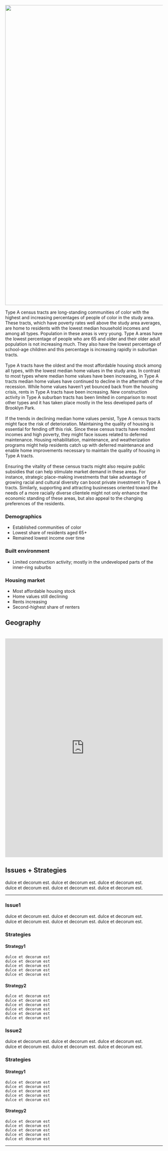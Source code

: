 <style type="text/css">
.main-container {
  max-width: 100%;
  margin-left: 0;
  margin-right: 0;
  padding: 0;
}
img{
width: 100vw;
}
</style>

<script src="js/text_folding.js"></script>

<img src="imgs/A_header.png" />

<div class = "typology-container">
<div class = "typology-text">
Type A census tracts are long-standing communities of color with the highest and increasing percentages of people of color in the study area. These tracts, which have poverty rates well above the study area averages, are home to residents with the lowest median household incomes and among all types. Population in these areas is very young. Type A areas have the lowest percentage of people who are 65 and older and their older adult population is not increasing much. They also have the lowest percentage of school-age children and this percentage is increasing rapidly in suburban tracts.
<br>
<br>
Type A tracts have the oldest and the most affordable housing stock among all types, with the lowest median home values in the study area. In contrast to most types where median home values have been increasing, in Type A tracts median home values have continued to decline in the aftermath of the recession. While home values haven’t yet bounced back from the housing crisis, rents in Type A tracts have been increasing. New construction activity in Type A suburban tracts has been limited in comparison to most other types and it has taken place mostly in the less developed parts of Brooklyn Park.
<br>
<br>
If the trends in declining median home values persist, Type A census tracts might face the risk of deterioration. Maintaining the quality of housing is essential for fending off this risk. Since these census tracts have modest incomes and high poverty, they might face issues related to deferred maintenance. Housing rehabilitation, maintenance, and weatherization programs might help residents catch up with deferred maintenance and enable home improvements necessary to maintain the quality of housing in Type A tracts.
<br>
<br>
Ensuring the vitality of these census tracts might also require public subsidies that can help stimulate market demand in these areas. For instance, strategic place-making investments that take advantage of growing racial and cultural diversity can boost private investment in Type A tracts. Similarly, supporting and attracting businesses oriented toward the needs of a more racially diverse clientele might not only enhance the economic standing of these areas, but also appeal to the changing preferences of the residents.
</div>

<div class = "typology-stats-a">
<h3><b> Demographics </b></h3>
<ul>
<li>Established communities of color</li>
<li>Lowest share of residents aged 65+</li>
<li>Remained lowest income over time</li>
</ul>
<h3><b> Built environment </b></h3>
<ul>
<li>Limited construction activity; mostly in the undeveloped parts of the inner-ring suburbs</li>
</ul>
<h3><b> Housing market </b></h3>
<ul>
<li> Most affordable housing stock </li>
<li> Home values still declining </li>
<li> Rents increasing </li>
<li> Second-highest share of renters </li>
</ul>
  </div>
</div>

<div class = "typology-viz-container">
<div class = "typology-viz">
<div class = "viz-header" style = "padding-bottom: 20px"><b><h2> Geography </h2></b></div>
<iframe src="https://public.tableau.com/views/A_15726725807390/ClusterF?:embed=y&:display_count=yes&:showVizHome=no!:origin=viz_share_link" width = "100%" height = "700" frameBorder = "0" ></iframe>
</div>
</div>

<div class = "issues-strategies">
<b><h2> Issues + Strategies </h2></b>

dulce et decorum est. dulce et decorum est. dulce et decorum est. <br>
dulce et decorum est. dulce et decorum est. dulce et decorum est.

----------------

<b><h3> Issue1 </b></h3>
dulce et decorum est. dulce et decorum est. dulce et decorum est. <br>
dulce et decorum est. dulce et decorum est. dulce et decorum est.

<b><h3>Strategies</b></h3>
<h4>Strategy1</h4>

```fold
dulce et decorum est
dulce et decorum est
dulce et decorum est
dulce et decorum est
dulce et decorum est

```

<h4>Strategy2</h4>
```fold
dulce et decorum est
dulce et decorum est
dulce et decorum est
dulce et decorum est
dulce et decorum est
dulce et decorum est

```

<b><h3> Issue2 </b></h3>
dulce et decorum est. dulce et decorum est. dulce et decorum est. <br>
dulce et decorum est. dulce et decorum est. dulce et decorum est.

<b><h3>Strategies</b></h3>
<h4>Strategy1</h4>

```fold
dulce et decorum est
dulce et decorum est
dulce et decorum est
dulce et decorum est
dulce et decorum est
```

<h4>Strategy2</h4>
```fold
dulce et decorum est
dulce et decorum est
dulce et decorum est
dulce et decorum est
dulce et decorum est
```

-----------------

</div>
